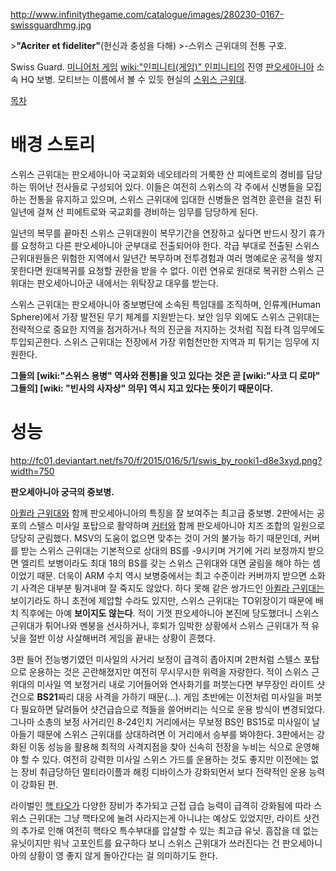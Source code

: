 http://www.infinitythegame.com/catalogue/images/280230-0167-swissguardhmg.jpg

>'''"Acriter et fideliter"'''(헌신과 충성을 다해)
>-스위스 근위대의 전통 구호.

Swiss Guard. [[미니어처 게임]] [[wiki:"인피니티(게임)" 인피니티]]의 진영 [[판오세아니아]] 소속 HQ 보병. 모티브는 이름에서 볼 수 있듯 현실의 [[스위스 근위대]].

[[목차]]
= 배경 스토리 =
스위스 근위대는 판오세아니아 국교회와 네오테라의 거룩한 산 피에트로의 경비를 담당하는 뛰어난 전사들로 구성되어 있다. 이들은 여전히 스위스의 각 주에서 신병들을 모집하는 전통을 유지하고 있으며, 스위스 근위대에 입대한 신병들은 엄격한 훈련을 걸친 뒤 일년에 걸쳐 산 피에트로와 국교회를 경비하는 임무를 담당하게 된다.

일년의 복무를 끝마친 스위스 근위대원이 복무기간을 연장하고 싶다면 반드시 장기 휴가를 요청하고 다른 판오세아니아 군부대로 전출되어야 한다. 각급 부대로 전출된 스위스 근위대원들은 위험한 지역에서 일년간 복무하며 전투경험과 여러 명예로운 공적을 쌓지 못한다면 원대복귀를 요청할 권한을 받을 수 없다. 이런 연유로 원대로 복귀한 스위스 근위대는 판오세아니아군 내에서는 위탁장교 대우를 받는다.

스위스 근위대는 판오세아니아 중보병단에 소속된 특임대를 조직하며, 인류계(Human Sphere)에서 가장 발전된 무기 체계를 지원받는다. 보안 임무 외에도 스위스 근위대는 전략적으로 중요한 지역을 점거하거나 적의 진군을 저지하는 것처럼 직접 타격 임무에도 투입되곤한다. 스위스 근위대는 전장에서 가장 위험천만한 지역과 피 튀기는 임무에 지원한다.

'''그들의 [wiki:"스위스 용병" 역사와 전통]을 잇고 있다는 것은 곧 [wiki:"사코 디 로마" 그들의] [wiki: "빈사의 사자상" 의무] 역시 지고 있다는 뜻이기 때문이다.'''

= 성능 =
http://fc01.deviantart.net/fs70/f/2015/016/5/1/swis_by_rooki1-d8e3xyd.png?width=750

'''판오세아니아 궁극의 중보병.'''

[[아퀼라 근위대]]와 함께 판오세아니아의 특징을 잘 보여주는 최고급 중보병. 2판에서는 공포의 스텔스 미사일 포탑으로 활약하며 [[커터(인피니티)|커터]]와 함께 판오세아니아 치즈 조합의 일원으로 당당히 군림했다. MSV의 도움이 없으면 맞추는 것이 거의 불가능 하기 때문인데, 커버를 받는 스위스 근위대는 기본적으로 상대의 BS를 -9시키며 거기에 거리 보정까지 받으면 엘리트 보병이라도 최대 18의 BS를 갖는 스위스 근위대와 대면 굴림을 해야 하는 셈이었기 때문. 더욱이 ARM 수치 역시 보병중에서는 최고 수준이라 커버까지 받으면 소화기 사격은 대부분 튕겨내며 잘 죽지도 않았다. 하다 못해 같은 쌍가드인 [[아퀼라 근위대]]는 보이기라도 하니 초전에 제압할 수라도 있지만, 스위스 근위대는 TO위장이기 때문에 배치 직후에는 아예 '''보이지도 않는다'''. 적이 기껏 판오세아니아 본진에 당도했더니 스위스 근위대가 튀어나와 멘붕을 선사하거나, 후퇴가 임박한 상황에서 스위스 근위대가 적 유닛을 절반 이상 사살해버려 게임을 끝내는 상황이 흔했다.

3판 들어 전능병기였던 미사일의 사거리 보정이 급격히 좁아지며 2판처럼 스텔스 포탑으로 운용하는 것은 곤란해졌지만 여전히 무시무시한 위력을 자랑한다. 적이 스위스 근위대의 미사일 역 보정거리 내로 기어들어와 연사화기를 퍼붓는다면 부무장인 라이트 샷건으로 '''BS21'''짜리 대응 사격을 가하기 때문(...). 게임 초반에는 이전처럼 미사일을 퍼붓다 필요하면 달려들어 샷건급습으로 적들을 쓸어버리는 식으로 운용 방식이 변경되었다. 그나마 소총의 보정 사거리인 8-24인치 거리에서는 무보정 BS인 BS15로 미사일이 날아들기 때문에 스위스 근위대를 상대하려면 이 거리에서 승부를 봐야한다. 3판에서는 강화된 이동 성능을 활용해 최적의 사격지점을 찾아 신속히 전장을 누비는 식으로 운영해야 할 수 있다. 여전히 강력한 미사일 스위스 가드를 운용하는 것도 좋지만 이전에는 없는 장비 취급당하던 멀티라이플과 해킹 디바이스가 강화되먼서 보다 전략적인 운용 능력이 강화된 편.

라이벌인 [[핵 타오]]가 다양한 장비가 추가되고 근접 급습 능력이 급격히 강화됨에 따라 스위스 근위대는 그냥 핵타오에 눌려 사라지는게 아니냐는 예상도 있었지만, 라이트 샷건의 추가로 인해 여전히 핵타오 특수부대를 압살할 수 있는 최고급 유닛. 흠잡을 데 없는 유닛이지만 워낙 고포인트를 요구하다 보니 스위스 근위대가 쓰러진다는 건 판오세아니아의 상황이 영 좋지 않게 돌아간다는 걸 의미하기도 한다.
